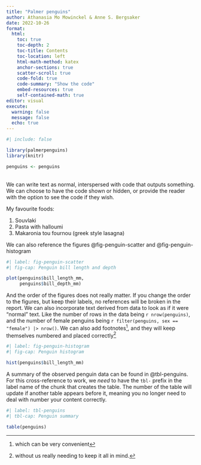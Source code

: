 ```yaml
---
title: "Palmer penguins"
author: Athanasia Mo Mowinckel & Anne S. Bergsaker
date: 2022-10-26
format: 
  html:
    toc: true
    toc-depth: 2
    toc-title: Contents
    toc-location: left
    html-math-method: katex
    anchor-sections: true
    scatter-scroll: true
    code-fold: true
    code-summary: "Show the code"
    embed-resources: true
    self-contained-math: true
editor: visual
execute: 
  warning: false
  message: false
  echo: true
---
```


```r
#| include: false

library(palmerpenguins)
library(knitr)

penguins <- penguins

```

\
We can write text as normal, interspersed with code that outputs something. We can choose to have the code shown or hidden, or provide the reader with the option to see the code if they wish.

My favourite foods:

1.  Souvlaki
2.  Pasta with halloumi
3.  Makaronia tou fournou (greek style lasagna)

We can also reference the figures @fig-penguin-scatter and @fig-penguin-histogram

```r
#| label: fig-penguin-scatter
#| fig-cap: Penguin bill length and depth

plot(penguins$bill_length_mm,
     penguins$bill_depth_mm)
```

And the order of the figures does not really matter. If you change the order to the figures, but keep their labels, no references will be broken in the report. We can also incorporate text derived from data to look as if it were "normal" text. Like the number of rows in the data being `r nrow(penguins)`, and the number of female penguins being `r filter(penguins, sex == "female") |> nrow()`. We can also add footnotes[^1], and they will keep themselves numbered and placed correctly[^2]

[^1]: which can be very convenient

[^2]: without us really needing to keep it all in mind.

```r
#| label: fig-penguin-histogram
#| fig-cap: Penguin histogram

hist(penguins$bill_length_mm)
```

A summary of the observed penguin data can be found in @tbl-penguins. For this cross-reference to work, we *need* to have the `tbl-` prefix in the label name of the chunk that creates the table. The number of the table will update if another table appears before it, meaning you no longer need to deal with number your content correctly.\

```r
#| label: tbl-penguins
#| tbl-cap: Penguin summary

table(penguins)
```
